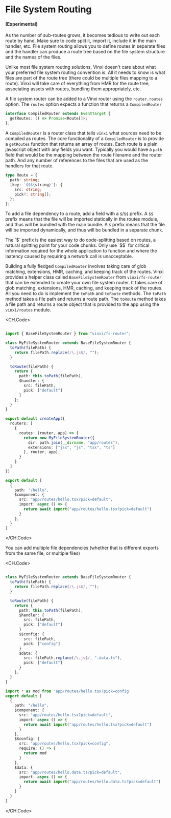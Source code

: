 # File System Routing

#### (Experimental)

As the number of sub-routes grows, it becomes tedious to write out each route by hand. Make sure to code split it, import it, include it in the main handler, etc. File system routing allows you to define routes in separate files and the handler can produce a route tree based on the file system structure and the names of the files.

Unlike most file system routing solutions, Vinxi doesn't care about what your preferred file system routing convention is. All it needs to know is what files are part of the route tree (there could be multiple files mapping to a route). Vinxi will take care of everything from HMR for the route tree, associating assets with routes, bundling them appropriately, etc.

A file system router can be added to a Vinxi router using the `router.routes` option. The `routes` option expects a function that returns a `CompiledRouter`

```ts
interface CompiledRouter extends EventTarget {
  getRoutes: () => Promise<Route[]>;
};
```

A `CompiledRouter` is a router class that tells `vinxi` what sources need to be compiled as routes. The core functionality of a `CompiledRouter` is to provide a `getRoutes` function that returns an array of routes. Each route is a plain javascript object with any fields you want. Typically you would have a `path` field that would be the mapping between the route filename and the router path. And any number of references to the files that are used as the handlers for that route. 

```ts
type Route = {
  path: string;
  [key: `$$${string}`]: {
    src: string;
    pick?: string[];
  };
};

```

To add a file dependency to a route, add a field with a `$`/`$$` prefix. A `$$` prefix means that the file will be imported statically in the routes module, and thus will be bundled with the main bundle. A `$` prefix means that the file will be imported dynamically, and thus will be bundled in a separate chunk. 

<Info>
The `$` prefix is the easiest way to do code-splitting based on routes, a natural splitting point for your code chunks. 
</Info>

<Info>
Only use `$$` for critical information required for the whole application to function and where the laatency caused by requiring a network call is unacceptable.
</Info>


Building a fully fledged `CompiledRouter` involves taking care of glob matching, extensions, HMR, caching, and keeping track of the routes. Vinxi provides a helper class called `BaseFileSystemRouter` from `vinxi/fs-router` that can be extended to create your own file system router. It takes care of glob matching, extensions, HMR, caching, and keeping track of the routes. All you need to do is implement the `toPath` and `toRoute` methods. The `toPath` method takes a file path and returns a route path. The `toRoute` method takes a file path and returns a route object that is provided to the app using the `vinxi/routes` module.

<CH.Code>

```ts app.config.js

import { BaseFileSystemRouter } from "vinxi/fs-router";

class MyFileSystemRouter extends BaseFileSystemRouter {
  toPath(filePath) {
    return filePath.replace(/\.js$/, "");
  }

  toRoute(filePath) {
    return {
      path: this.toPath(filePath),
      $handler: {
        src: filePath,
        pick: ["default"]
      }
    };
  }
}

export default createApp({
  routers: [
    {
      routes: (router, app) => {
        return new MyFileSystemRouter({
          dir: path.join(__dirname, "app/routes"),
          extensions: ["jsx", "js", "tsx", "ts"]
        }, router, app);
      }
    }
  ]
})

```


```ts vinxi/routes
export default [
  {
    path: "/hello",
    $component: {
      src: "app/routes/hello.tsx?pick=default",
      import: async () => {
        return await import("app/routes/hello.tsx?pick=default")
      }
    },
  }
]

```
</CH.Code>

You can add multiple file dependencies (whether that is different exports from the same file, or multiple files)

<CH.Code>
```ts app.config.js

class MyFileSystemRouter extends BaseFileSystemRouter {
  toPath(filePath) {
    return filePath.replace(/\.js$/, "");
  }

  toRoute(filePath) {
    return {
      path: this.toPath(filePath),
      $handler: {
        src: filePath,
        pick: ["default"]
      }
      $$config: {
        src: filePath,
        pick: ["config"]
      }
      $data: {
        src: filePath.replace(/\.js$/, ".data.ts"),
        pick: ["default"]
      }
    };
  }
}

```

```ts vinxi/routes
import * as mod from 'app/routes/hello.tsx?pick=config'
export default [
  {
    path: "/hello",
    $component: {
      src: "app/routes/hello.tsx?pick=default",
      import: async () => {
        return await import("app/routes/hello.tsx?pick=default")
      }
    },
    $$config: {
      src: "app/routes/hello.tsx?pick=config",
      require: () => {
        return mod
      }
    },
    $data: {
      src: "app/routes/hello.data.ts?pick=default",
      import: async () => {
        return await import("app/routes/hello.data.ts?pick=default")
      }
    }
  }
]

```

</CH.Code>